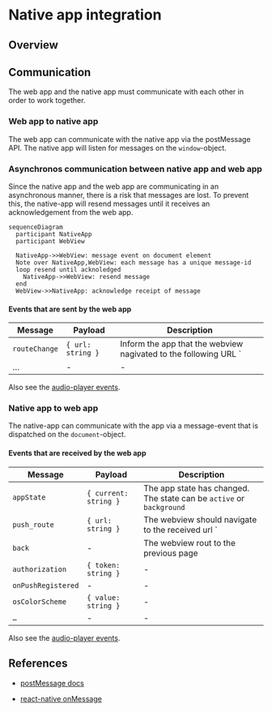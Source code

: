 
# Native app integration

## Overview



## Communication

The web app and the native app must communicate
with each other in order to work together.

### Web app to native app

The web app can communicate with the native app
via the postMessage API. The native app will
listen for messages on the `window`-object.

### Asynchronos communication between native app and web app

Since the native app and the web app are communicating in an asynchronous manner, there is a risk that messages are lost. 
To prevent this, the native-app will resend messages until it receives an acknowledgement from the web app.

```mermaid
sequenceDiagram
  participant NativeApp
  participant WebView

  NativeApp->>WebView: message event on document element
  Note over NativeApp,WebView: each message has a unique message-id
  loop resend until acknoledged
    NativeApp->>WebView: resend message
  end
  WebView->>NativeApp: acknowledge receipt of message
```

#### Events that are sent by the web app

| Message | Payload | Description |
| --- | --- | --- |
| `routeChange` | `{ url: string }` | Inform the app that the webview nagivated to the following URL ` |
| … | - | - |

Also see the [audio-player events](./app/audio-player).

### Native app to web app

The native-app can communicate with the app via a
message-event that is dispatched on the 
`document`-object.

#### Events that are received by the web app

| Message | Payload | Description |
| --- | --- | --- |
| `appState` | `{ current: string }` | The app state has changed. The state can be `active` or `background` |
| `push_route` | `{ url: string }` | The webview should navigate to the received url ` |
| `back` | - | The webview rout to the previous page |
| `authorization` | `{ token: string }` | - |
| `onPushRegistered` | - | - |
| `osColorScheme` | `{ value: string }` | - |
| `…` | - | - |

Also see the [audio-player events](./app/audio-player).




## References

- [postMessage docs](https://github.com/react-native-webview/react-native-webview/blob/master/docs/Reference.md#postmessagestr)

- [react-native onMessage](https://github.com/react-native-webview/react-native-webview/blob/master/docs/Reference.md#onmessage)


